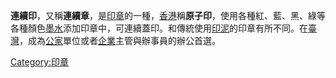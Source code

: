 {{unreferenced|time=2010-06-18T06:54:47+00:00}}
'''連續印'''，又稱'''連續章'''，是[[印章|印章]]的一種，[[香港|香港]]稱'''原子印'''，使用各種紅、藍、黑、綠等各種顏色[[墨水|墨水]]添加印章中，可連續蓋印。和傳統使用[[印泥|印泥]]的印章有所不同。在[[臺灣|臺灣]]，成為[[公家|公家]]單位或者[[企業|企業]]主管與辦事員的辦公首選。


[[Category:印章|Category:印章]]